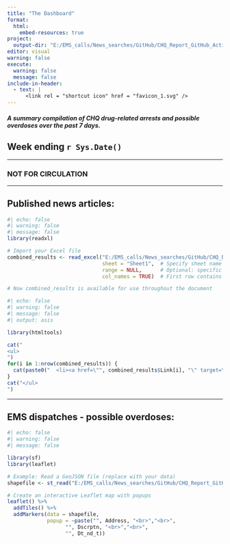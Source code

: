 ```yaml
---
title: "The Dashboard"
format:
  html:
    embed-resources: true
project:
  output-dir: "E:/EMS_calls/News_searches/GitHub/CHQ_Report_GitHub_Actions/twentyandchange.github.io/CHQ_Report_W-Tba4YQG"
editor: visual
warning: false
execute:
  warning: false
  message: false
include-in-header:
  - text: |
      <link rel = "shortcut icon" href = "favicon_1.svg" />
---
```


##### A summary compilation of CHQ drug-related arrests and possible overdoses over the past 7 days.

## Week ending `r Sys.Date()`

------------------------------------------------------------------------

### NOT FOR CIRCULATION

------------------------------------------------------------------------

## Published news articles:

```r
#| echo: false
#| warning: false
#| message: false
library(readxl)

# Import your Excel file
combined_results <- read_excel("E:/EMS_calls/News_searches/GitHub/CHQ_Report_GitHub_Actions/twentyandchange.github.io/CHQ_Report_W-Tba4YQG/Combined_results.xlsx", 
                               sheet = "Sheet1",  # Specify sheet name or number
                               range = NULL,      # Optional: specific cell range
                               col_names = TRUE)  # First row contains column names

# Now combined_results is available for use throughout the document
```

```r
#| echo: false
#| warning: false
#| message: false
#| output: asis

library(htmltools)

cat("
<ul>
")
for(i in 1:nrow(combined_results)) {
  cat(paste0("  <li><a href=\"", combined_results$Link[i], "\" target=\"_blank\">", combined_results$Story_title[i], "</a></li>\n"))
}
cat("</ul>
")
```

------------------------------------------------------------------------

## EMS dispatches - possible overdoses:

```r
#| echo: false
#| warning: false
#| message: false

library(sf)
library(leaflet)

# Example: Read a GeoJSON file (replace with your data)
shapefile <- st_read("E:/EMS_calls/News_searches/GitHub/CHQ_Report_GitHub_Actions/twentyandchange.github.io/CHQ_Report_W-Tba4YQG/output_points.shp", quiet = TRUE)

# Create an interactive Leaflet map with popups
leaflet() %>%
  addTiles() %>%
  addMarkers(data = shapefile,
             popup = ~paste("", Address, "<br>","<br>", 
                   "", Dscrptn, "<br>","<br>",
                   "", Dt_nd_t))

```

